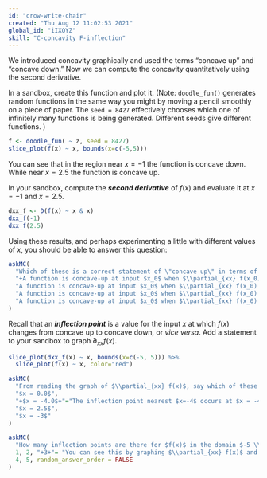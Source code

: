 ```yaml
---
id: "crow-write-chair"
created: "Thu Aug 12 11:02:53 2021"
global_id: "iIXOYZ"
skill: "C-concavity F-inflection"
---
```


We introduced concavity graphically and used the terms "concave up" and "concave down." Now we can compute the concavity quantitatively using the second derivative.

In a sandbox, create this function and plot it. (Note: `doodle_fun()` generates random functions in the same way you might by moving a pencil smoothly on a piece of paper. The `seed = 8427` effectively chooses which one of infinitely many functions is being generated. Different seeds give different functions. )

```r
f <- doodle_fun( ~ z, seed = 8427)
slice_plot(f(x) ~ x, bounds(x=c(-5,5)))
```
You can see that in the region near $x = -1$ the function is concave down. While near $x=2.5$ the function is concave up.

In your sandbox, compute the ***second derivative*** of $f(x)$ and evaluate it at $x=-1$ and $x=2.5$.

```r
dxx_f <- D(f(x) ~ x & x)
dxx_f(-1)
dxx_f(2.5)

```
Using these results, and perhaps experimenting a little with different values of $x$, you should be able to answer this question:

```r
askMC(
  "Which of these is a correct statement of \"concave up\" in terms of the value of $\\partial_{xx} f(x)$?",
  "+A function is concave-up at input $x_0$ when $\\partial_{xx} f(x_0) > 0$+",
  "A function is concave-up at input $x_0$ when $\\partial_{xx} f(x_0) < 0$",
  "A function is concave-up at input $x_0$ when $\\partial_{xx} f(x_0) < 0$ **and** $\\partial_x f(x_0) < 0$" = "The first derivative has nothing to do with it.",
  "A function is concave-up at input $x_0$ when $\\partial_{xx} f(x_0) > 0$ **and** $\\partial_x f(x_0) > 0$" = "The first derivative has nothing to do with it."
)
```

Recall that an ***inflection point*** is a value for the input $x$ at which $f(x)$ changes from concave up to concave down, or *vice versa*. Add a statement to your sandbox to graph $\partial_{xx} f(x)$. 

```r
slice_plot(dxx_f(x) ~ x, bounds(x=c(-5, 5))) %>%
  slice_plot(f(x) ~ x, color="red")
```

```r
askMC(
  "From reading the graph of $\\partial_{xx} f(x)$, say which of these is nearest to an inflection point for $f(x)$.",
  "$x = 0.0$",
  "+$x = -4.0$+"="The inflection point nearest $x=-4$ occurs at $x = -4.156$.",
  "$x = 2.5$",
  "$x = -3$"
)
```

```r
askMC(
  "How many inflection points are there for $f(x)$ in the domain $-5 \\leq x \\leq 5$?",
  1, 2, "+3+"= "You can see this by graphing $\\partial_{xx} f(x)$ and counting the zero crossings.",
  4, 5, random_answer_order = FALSE
)
```
